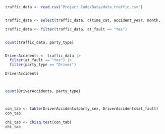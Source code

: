```r
traffic_data <- read.csv("Project_Code/Data/data_traffic.csv")


traffic_data <- select(traffic_data, c(time_cat, accident_year, month, day_of_week, primary_rd, secondary_rd, distance, weather_1, collision_severity, type_of_collision, mviw, ped_action, road_surface, road_cond_1, lighting, intersection, vz_pcf_description, number_killed, number_injured, dph_col_grp_description, party_number_ckey, party_type, at_fault, party_sex, party_age, party_sobriety, party_safety_equip_1, party_safety_equip_2, party_number_killed, party_number_injured, move_pre_acc, vehicle_year, stwd_vehicle_type, race))

traffic_data <- filter(traffic_data, at_fault == "Yes")


count(traffic_data, party_type)


DriverAccidents <- traffic_data |>
  filter(at_fault == "Yes") |>
  filter(party_type == "Driver")

DriverAccidents



count(DriverAccidents, party_type)



con_tab <- table(DriverAccidents$party_sex, DriverAccidents$at_fault)
con_tab

chi_tab <- chisq.test(con_tab)
chi_tab


```

